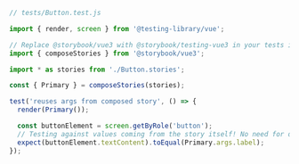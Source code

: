 ```js
// tests/Button.test.js

import { render, screen } from '@testing-library/vue';

// Replace @storybook/vue3 with @storybook/testing-vue3 in your tests if you're using the addon
import { composeStories } from '@storybook/vue3';

import * as stories from './Button.stories';

const { Primary } = composeStories(stories);

test('reuses args from composed story', () => {
  render(Primary());

  const buttonElement = screen.getByRole('button');
  // Testing against values coming from the story itself! No need for duplication
  expect(buttonElement.textContent).toEqual(Primary.args.label);
});
```
